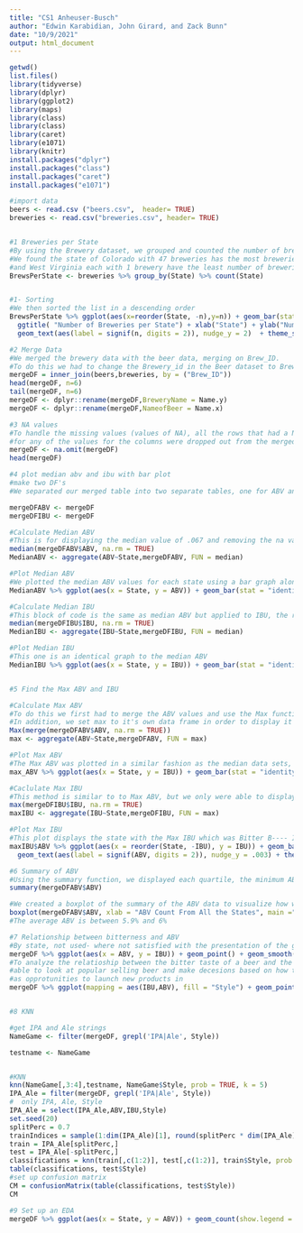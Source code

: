 ---
title: "CS1 Anheuser-Busch"
author: "Edwin Karabidian, John Girard, and Zack Bunn"
date: "10/9/2021"
output: html_document
---

```{r}
getwd()
list.files()
library(tidyverse)
library(dplyr)
library(ggplot2)
library(maps)
library(class)
library(class)
library(caret)
library(e1071)
library(knitr)
install.packages("dplyr")
install.packages("class")
install.packages("caret")
install.packages("e1071")

#import data
beers <- read.csv ("beers.csv",  header= TRUE)
breweries <- read.csv("breweries.csv", header= TRUE)


#1 Breweries per State
#By using the Brewery dataset, we grouped and counted the number of breweries in each state. 
#We found the state of Colorado with 47 breweries has the most breweries in the country.  DC, ND, South Dakota, 
#and West Virginia each with 1 brewery have the least number of breweries in the country.
BrewsPerState <- breweries %>% group_by(State) %>% count(State)


#1- Sorting
#We then sorted the list in a descending order
BrewsPerState %>% ggplot(aes(x=reorder(State, -n),y=n)) + geom_bar(stat = "identity") +
  ggtitle( "Number of Breweries per State") + xlab("State") + ylab("Number of Breweries") +
  geom_text(aes(label = signif(n, digits = 2)), nudge_y = 2)  + theme_solarized()

#2 Merge Data
#We merged the brewery data with the beer data, merging on Brew_ID.  
#To do this we had to change the Brewery_id in the Beer dataset to Brew_ID.
mergeDF = inner_join(beers,breweries, by = ("Brew_ID"))
head(mergeDF, n=6)
tail(mergeDF, n=6)
mergeDF <- dplyr::rename(mergeDF,BreweryName = Name.y)
mergeDF <- dplyr::rename(mergeDF,NameofBeer = Name.x)

#3 NA values
#To handle the missing values (values of NA), all the rows that had a NA value 
#for any of the values for the columns were dropped out from the merged dataset. 
mergeDF <- na.omit(mergeDF)
head(mergeDF)

#4 plot median abv and ibu with bar plot
#make two DF's
#We separated our merged table into two separate tables, one for ABV and one for IBU, in order to manipulate the data easier

mergeDFABV <- mergeDF
mergeDFIBU <- mergeDF

#Calculate Median ABV
#This is for displaying the median value of .067 and removing the na values. We used the aggregate method to calculate the median for each state.
median(mergeDFABV$ABV, na.rm = TRUE)
MedianABV <- aggregate(ABV~State,mergeDFABV, FUN = median)

#Plot Median ABV
#We plotted the median ABV values for each state using a bar graph along with a title and labels
MedianABV %>% ggplot(aes(x = State, y = ABV)) + geom_bar(stat = "identity") + ggtitle("Median ABV by State") + xlab("State") + ylab("Median ABV")

#Calculate Median IBU
#This block of code is the same as median ABV but applied to IBU, the result median is 61
median(mergeDFIBU$IBU, na.rm = TRUE)
MedianIBU <- aggregate(IBU~State,mergeDFIBU, FUN = median)

#Plot Median IBU
#This one is an identical graph to the median ABV
MedianIBU %>% ggplot(aes(x = State, y = IBU)) + geom_bar(stat = "identity") + ggtitle("Median IBU by State") + xlab("State") + ylab("Median IBU")


#5 Find the Max ABV and IBU

#Calculate Max ABV
#To do this we first had to merge the ABV values and use the Max function to sort the highest value. 
#In addition, we set max to it's own data frame in order to display it easier. The max ABV is .125
Max(merge(mergeDFABV$ABV, na.rm = TRUE))
max <- aggregate(ABV~State,mergeDFABV, FUN = max)

#Plot Max ABV
#The Max ABV was plotted in a similar fashion as the median data sets, though for this we added extra style with themes.
max_ABV %>% ggplot(aes(x = State, y = IBU)) + geom_bar(stat = "identity") + ggtitle("Max IBU by State") + xlab("State") + ylab("Max ABV") + geom_text(aes(label = signif(IBU, digits = 3)), nudge_y = 5) + theme_solarized()

#Caclulate Max IBU
#This method is similar to to Max ABV, but we only were able to display the Max IBU and not each state.
max(mergeDFIBU$IBU, na.rm = TRUE)
maxIBU <- aggregate(IBU~State,mergeDFIBU, FUN = max)

#Plot Max IBU
#This plot displays the state with the Max IBU which was Bitter B---- Imperial IPA in Oregon with 138 IBU
maxIBU$ABV %>% ggplot(aes(x = reorder(State, -IBU), y = IBU)) + geom_bar(stat = "identity") + ggtitle("Max IBU by State") + xlab("State") + ylab("Max IBU") + 
  geom_text(aes(label = signif(ABV, digits = 2)), nudge_y = .003) + theme_solarized()

#6 Summary of ABV 
#Using the summary function, we displayed each quartile, the minimum ABV (.027), the Maximum (0.125), Median (0.057), and Mean ( .05991)
summary(mergeDFABV$ABV)

#We created a boxplot of the summary of the ABV data to visualize how wide the range is.
boxplot(mergeDFABV$ABV, xlab = "ABV Count From All the States", main ="Boxplot of ABV Data Summary", horizontal=TRUE, col='darkred')
#The average ABV is between 5.9% and 6% 

#7 Relationship between bitterness and ABV
#By state, not used- where not satisfied with the presentation of the graph
mergeDF %>% ggplot(aes(x = ABV, y = IBU)) + geom_point() + geom_smooth(method = "loess") + facet_wrap(~State)
#To analyze the relatioship between the bitter taste of a beer and the "strength" of a beer we chose to represent these by a trend line of best fit. By doing it this way we are 
#able to look at popular selling beer and make decesions based on how they sell. Budweiser should look at popular ABV and IBU combonitations in the accepted ratios
#as opprotunities to launch new products in
mergeDF %>% ggplot(mapping = aes(IBU,ABV), fill = "Style") + geom_point() + geom_smooth(method = "gam") + theme_solarized()


#8 KNN

#get IPA and Ale strings
NameGame <- filter(mergeDF, grepl('IPA|Ale', Style))

testname <- NameGame


#KNN
knn(NameGame[,3:4],testname, NameGame$Style, prob = TRUE, k = 5)
IPA_Ale = filter(mergeDF, grepl('IPA|Ale', Style))
#  only IPA, Ale, Style
IPA_Ale = select(IPA_Ale,ABV,IBU,Style)
set.seed(20)
splitPerc = 0.7
trainIndices = sample(1:dim(IPA_Ale)[1], round(splitPerc * dim(IPA_Ale)[1]))
train = IPA_Ale[splitPerc,]
test = IPA_Ale[-splitPerc,]
classifications = knn(train[,c(1:2)], test[,c(1:2)], train$Style, prob = TRUE, k = 10)
table(classifications, test$Style)
#set up confusion matrix
CM = confusionMatrix(table(classifications, test$Style))
CM

#9 Set up an EDA
mergeDF %>% ggplot(aes(x = State, y = ABV)) + geom_count(show.legend = FALSE) + theme_solarized()
```

